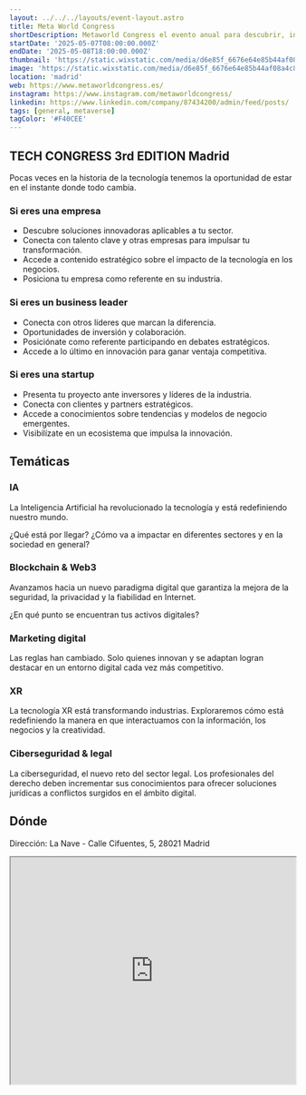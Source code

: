 ```yaml
---
layout: ../../../layouts/event-layout.astro
title: Meta World Congress
shortDescription: Metaworld Congress el evento anual para descubrir, interactuar y aplicar tecnologías emergentes. Diseñado para ofrecer una experiencia inmersiva que permite a los asistentes no solo conocer las últimas innovaciones, sino interactuar con ellas y aprender a integrarlas de manera efectiva en sus negocios.
startDate: '2025-05-07T08:00:00.000Z'
endDate: '2025-05-08T18:00:00.000Z'
thumbnail: 'https://static.wixstatic.com/media/d6e85f_6676e64e85b44af08a4c8baebfbbf179~mv2.jpg/v1/fill/w_1466,h_761,q_90,enc_avif,quality_auto/d6e85f_6676e64e85b44af08a4c8baebfbbf179~mv2.jpg'
image: 'https://static.wixstatic.com/media/d6e85f_6676e64e85b44af08a4c8baebfbbf179~mv2.jpg/v1/fill/w_1466,h_761,q_90,enc_avif,quality_auto/d6e85f_6676e64e85b44af08a4c8baebfbbf179~mv2.jpg'
location: 'madrid'
web: https://www.metaworldcongress.es/
instagram: https://www.instagram.com/metaworldcongress/
linkedin: https://www.linkedin.com/company/87434200/admin/feed/posts/
tags: [general, metaverse]
tagColor: '#F40CEE'
---
```


## TECH CONGRESS 3rd EDITION Madrid

Pocas veces en la historia de la tecnología tenemos la oportunidad de estar en el instante donde todo cambia.

### Si eres una empresa

- Descubre soluciones innovadoras aplicables a tu sector.
- Conecta con talento clave y otras empresas para impulsar tu transformación.
- Accede a contenido estratégico sobre el impacto de la tecnología en los negocios.
- Posiciona tu empresa como referente en su industria.

### Si eres un business leader

- Conecta con otros líderes que marcan la diferencia.
- Oportunidades de inversión y colaboración.
- Posiciónate como referente participando en debates estratégicos.
- Accede a lo último en innovación para ganar ventaja competitiva.

### Si eres una startup

- Presenta tu proyecto ante inversores y líderes de la industria.
- Conecta con clientes y partners estratégicos.
- Accede a conocimientos sobre tendencias y modelos de negocio emergentes.
- Visibilízate en un ecosistema que impulsa la innovación.

## Temáticas

### IA

La Inteligencia Artificial ha revolucionado la tecnología y está redefiniendo nuestro mundo.

¿Qué está por llegar? ¿Cómo va a impactar en diferentes sectores y en la sociedad en general?

### Blockchain & Web3

Avanzamos hacia un nuevo paradigma digital que garantiza la mejora de la seguridad, la privacidad y la fiabilidad en Internet.

¿En qué punto se encuentran tus activos digitales?

### Marketing digital

Las reglas han cambiado. Solo quienes innovan y se adaptan logran destacar en un entorno digital cada vez más competitivo.

### XR

La tecnología XR está transformando industrias. Exploraremos cómo está redefiniendo la manera en que interactuamos con la información, los negocios y la creatividad.

### Ciberseguridad & legal

La ciberseguridad, el nuevo reto del sector legal. Los profesionales del derecho deben incrementar sus conocimientos para ofrecer soluciones jurídicas a conflictos surgidos en el ámbito digital.

## Dónde

Dirección: La Nave - Calle Cifuentes, 5, 28021 Madrid

<iframe
  style="width: 100%; height: 400px;"
  height="400"
  allowfullscreen=""
  loading="lazy"
  referrerpolicy="no-referrer-when-downgrade"
  src="https://www.google.com/maps/embed?pb=!1m18!1m12!1m3!1d3040.7630779306296!2d-3.69857202325268!3d40.3476014598427!2m3!1f0!2f0!3f0!3m2!1i1024!2i768!4f13.1!3m3!1m2!1s0xd4226dc6a64c46b%3A0x23e1b239d4aea935!2sLa%20Nave!5e0!3m2!1ses!2ses!4v1687238977089!5m2!1ses!2ses"
  aria-label="La Nave - Calle Cifuentes, 5, 28021 Madrid"
></iframe>
